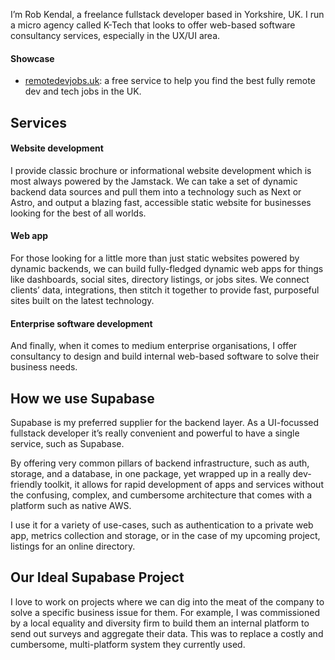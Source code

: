 I’m Rob Kendal, a freelance fullstack developer based in Yorkshire, UK. I run a micro agency called K-Tech that looks to offer web-based software consultancy services, especially in the UX/UI area. 

#### Showcase

- [remotedevjobs.uk](https://remotedevjobs.uk/): a free service to help you find the best fully remote dev and tech jobs in the UK.

## Services

#### Website development
I provide classic brochure or informational website development which is most always powered by the Jamstack. We can take a set of dynamic backend data sources and pull them into a technology such as Next or Astro, and output a blazing fast, accessible static website for businesses looking for the best of all worlds. 

#### Web app 
For those looking for a little more than just static websites powered by dynamic backends, we can build fully-fledged dynamic web apps for things like dashboards, social sites, directory listings, or jobs sites.
We connect clients’ data, integrations, then stitch it together to provide fast, purposeful sites built on the latest technology.

#### Enterprise software development
And finally, when it comes to medium enterprise organisations, I offer consultancy to design and build internal web-based software to solve their business needs. 

## How we use Supabase

Supabase is my preferred supplier for the backend layer. As a UI-focussed fullstack developer it’s really convenient and powerful to have a single service, such as Supabase. 

By offering very common pillars of backend infrastructure, such as auth, storage, and a database, in one package, yet wrapped up in a really dev-friendly toolkit, it allows for rapid development of apps and services without the confusing, complex, and cumbersome architecture that comes with a platform such as native AWS.

I use it for a variety of use-cases, such as authentication to a private web app, metrics collection and storage, or in the case of my upcoming project, listings for an online directory.

## Our Ideal Supabase Project

I love to work on projects where we can dig into the meat of the company to solve a specific business issue for them. For example, I was commissioned by a local equality and diversity firm to build them an internal platform to send out surveys and aggregate their data. This was to replace a costly and cumbersome, multi-platform system they currently used. 
